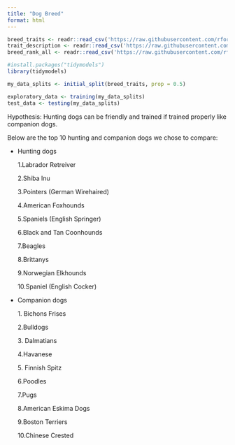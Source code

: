```yaml
---
title: "Dog Breed"
format: html
---
```


```r
breed_traits <- readr::read_csv('https://raw.githubusercontent.com/rfordatascience/tidytuesday/main/data/2022/2022-02-01/breed_traits.csv')
trait_description <- readr::read_csv('https://raw.githubusercontent.com/rfordatascience/tidytuesday/main/data/2022/2022-02-01/trait_description.csv')
breed_rank_all <- readr::read_csv('https://raw.githubusercontent.com/rfordatascience/tidytuesday/main/data/2022/2022-02-01/breed_rank.csv')


```

```r
#install.packages("tidymodels")
library(tidymodels)

my_data_splits <- initial_split(breed_traits, prop = 0.5)

exploratory_data <- training(my_data_splits)
test_data <- testing(my_data_splits)
```

Hypothesis: Hunting dogs can be friendly and trained if trained properly like companion dogs.

Below are the top 10 hunting and companion dogs we chose to compare:

-   Hunting dogs

    1.Labrador Retreiver

    2.Shiba Inu

    3.Pointers (German Wirehaired)

    4.American Foxhounds

    5.Spaniels (English Springer)

    6.Black and Tan Coonhounds

    7.Beagles

    8.Brittanys

    9.Norwegian Elkhounds

    10.Spaniel (English Cocker)

-   Companion dogs

    1\. Bichons Frises

    2.Bulldogs

    3\. Dalmatians

    4.Havanese

    5\. Finnish Spitz

    6.Poodles

    7.Pugs

    8.American Eskima Dogs

    9.Boston Terriers

    10.Chinese Crested
